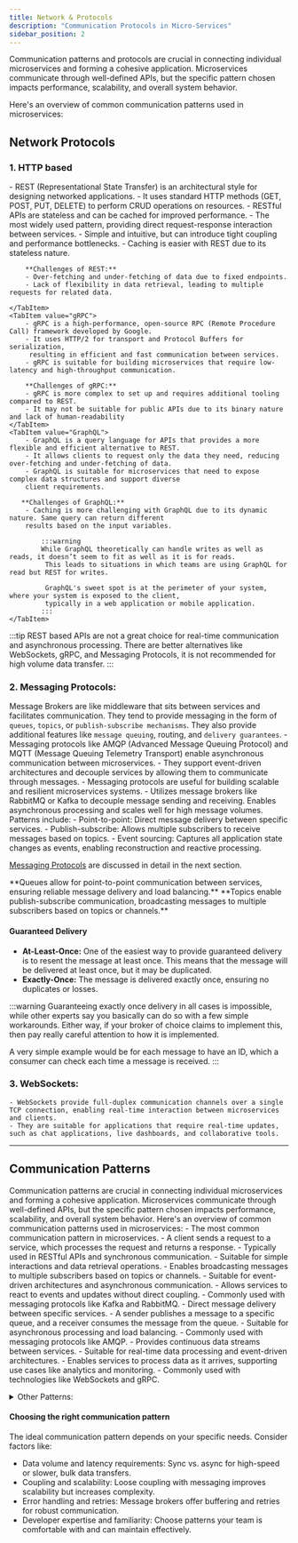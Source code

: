 ```yaml
---
title: Network & Protocols
description: "Communication Protocols in Micro-Services"
sidebar_position: 2
---
```


Communication patterns and protocols are crucial in connecting individual microservices and forming a cohesive application.
Microservices communicate through well-defined APIs, but the specific pattern chosen impacts performance, scalability,
 and overall system behavior.

Here's an overview of common communication patterns used in microservices:

## Network Protocols
### 1. HTTP based
<Tabs>
    <TabItem value="REST">
        - REST (Representational State Transfer) is an architectural style for designing networked applications.
        - It uses standard HTTP methods (GET, POST, PUT, DELETE) to perform CRUD operations on resources.
        - RESTful APIs are stateless and can be cached for improved performance.
        - The most widely used pattern, providing direct request-response interaction between services.
        - Simple and intuitive, but can introduce tight coupling and performance bottlenecks.
        - Caching is easier with REST due to its stateless nature.

        **Challenges of REST:**
        - Over-fetching and under-fetching of data due to fixed endpoints.
        - Lack of flexibility in data retrieval, leading to multiple requests for related data.

    </TabItem>
    <TabItem value="gRPC">
        - gRPC is a high-performance, open-source RPC (Remote Procedure Call) framework developed by Google.
        - It uses HTTP/2 for transport and Protocol Buffers for serialization,
         resulting in efficient and fast communication between services.
        - gRPC is suitable for building microservices that require low-latency and high-throughput communication.

        **Challenges of gRPC:**
        - gRPC is more complex to set up and requires additional tooling compared to REST.
        - It may not be suitable for public APIs due to its binary nature and lack of human-readability
    </TabItem>
    <TabItem value="GraphQL">
        - GraphQL is a query language for APIs that provides a more flexible and efficient alternative to REST.
        - It allows clients to request only the data they need, reducing over-fetching and under-fetching of data.
        - GraphQL is suitable for microservices that need to expose complex data structures and support diverse
        client requirements.

       **Challenges of GraphQL:**
        - Caching is more challenging with GraphQL due to its dynamic nature. Same query can return different
        results based on the input variables.

            :::warning
            While GraphQL theoretically can handle writes as well as reads, it doesn’t seem to fit as well as it is for reads.
             This leads to situations in which teams are using GraphQL for read but REST for writes.

             GraphQL's sweet spot is at the perimeter of your system, where your system is exposed to the client,
             typically in a web application or mobile application.
            :::
    </TabItem>
</Tabs>

:::tip
REST based APIs are not a great choice for real-time communication and asynchronous processing. There are better
alternatives like WebSockets, gRPC, and Messaging Protocols, it is not recommended for high volume data transfer.
:::

### 2. Messaging Protocols:
Message Brokers are like middleware that sits between services and facilitates communication.
They tend to provide messaging in the form of `queues`, `topics`, or `publish-subscribe mechanisms`.
They also provide additional features like `message queuing`, routing, and `delivery guarantees`.
    - Messaging protocols like AMQP (Advanced Message Queuing Protocol) and MQTT (Message Queuing Telemetry Transport)
     enable asynchronous communication between microservices.
    - They support event-driven architectures and decouple services by allowing them to communicate through messages.
    - Messaging protocols are useful for building scalable and resilient microservices systems.
    - Utilizes message brokers like RabbitMQ or Kafka to decouple message sending and receiving. Enables asynchronous processing and scales well for high message volumes. Patterns include:
        - Point-to-point: Direct message delivery between specific services.
        - Publish-subscribe: Allows multiple subscribers to receive messages based on topics.
        - Event sourcing: Captures all application state changes as events, enabling reconstruction and reactive processing.

[Messaging Protocols](./message-brokers) are discussed in detail in the next section.


<Tabs>
    <TabItem value="Queues">
        **Queues allow for point-to-point communication between services, ensuring reliable message delivery and load balancing.**
        <MessageQueue width="100%" height="80%"/>
    </TabItem>
    <TabItem value="Topics">
        **Topics enable publish-subscribe communication, broadcasting messages to multiple subscribers based on topics or channels.**
        <MessageTopic width="100%" height="80%"/>
    </TabItem>
</Tabs>

#### Guaranteed Delivery
- **At-Least-Once:** One of the easiest way to provide guaranteed delivery is to resent the message at least once.
  This means that the message will be delivered at least once, but it may be duplicated.
- **Exactly-Once:** The message is delivered exactly once, ensuring no duplicates or losses.

:::warning
Guaranteeing exactly once delivery in all cases is impossible, while other experts say you basically can do so with a few
simple workarounds.
Either way, if your broker of choice claims to implement this, then pay really careful attention to how it is implemented.

A very simple example would be for each message to have an ID, which a consumer can check each time a message is received.
:::
### 3. WebSockets:
    - WebSockets provide full-duplex communication channels over a single TCP connection, enabling real-time interaction between microservices and clients.
    - They are suitable for applications that require real-time updates, such as chat applications, live dashboards, and collaborative tools.

---

## Communication Patterns
Communication patterns are crucial in connecting individual microservices and forming a cohesive application.
Microservices communicate through well-defined APIs, but the specific pattern chosen impacts performance, scalability, and overall system behavior.
Here's an overview of common communication patterns used in microservices:
<Tabs>
  <TabItem value="Request-Response">
    - The most common communication pattern in microservices.
    - A client sends a request to a service, which processes the request and returns a response.
    - Typically used in RESTful APIs and synchronous communication.
    - Suitable for simple interactions and data retrieval operations.
  </TabItem>
  <TabItem value="Publish-Subscribe">
    - Enables broadcasting messages to multiple subscribers based on topics or channels.
    - Suitable for event-driven architectures and asynchronous communication.
    - Allows services to react to events and updates without direct coupling.
    - Commonly used with messaging protocols like Kafka and RabbitMQ.
  </TabItem>
  <TabItem value="Point-to-Point">
    - Direct message delivery between specific services.
    - A sender publishes a message to a specific queue, and a receiver consumes the message from the queue.
    - Suitable for asynchronous processing and load balancing.
    - Commonly used with messaging protocols like AMQP.
  </TabItem>
  <TabItem value="Streaming">
    - Provides continuous data streams between services.
    - Suitable for real-time data processing and event-driven architectures.
    - Enables services to process data as it arrives, supporting use cases like analytics and monitoring.
    - Commonly used with technologies like WebSockets and gRPC.
  </TabItem>
</Tabs>


<details>
  <summary> Other Patterns:</summary>
  - **API Gateway:** Aggregates multiple microservice APIs into a single entry point, simplifying external access and enforcing security policies.
  - **Service Discovery:** Enables dynamic discovery of service locations within the network, facilitating communication without pre-configured addresses.
</details>

#### Choosing the right communication pattern
The ideal communication pattern depends on your specific needs. Consider factors like:
- Data volume and latency requirements: Sync vs. async for high-speed or slower, bulk data transfers.
- Coupling and scalability: Loose coupling with messaging improves scalability but increases complexity.
- Error handling and retries: Message brokers offer buffering and retries for robust communication.
- Developer expertise and familiarity: Choose patterns your team is comfortable with and can maintain effectively.




